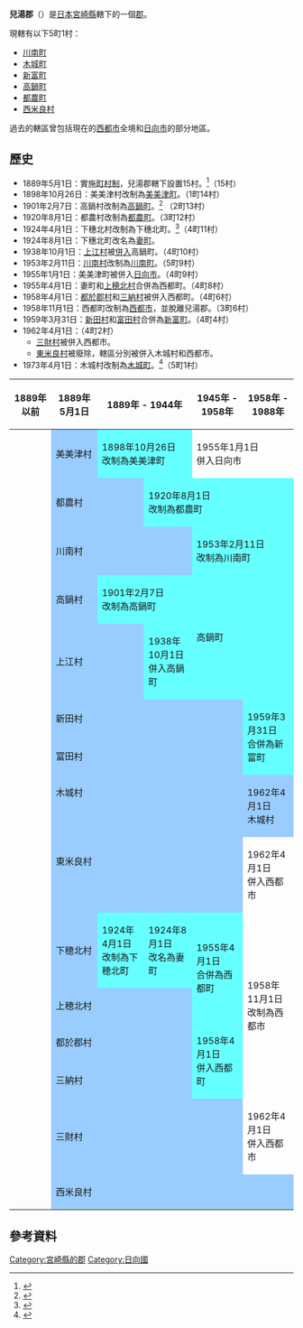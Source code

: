 {{日本郡
| 郡 = 兒湯郡
| 日文原名 = 児湯郡
| 平假名 = こゆぐん
| 羅馬字拼音 = Koyu-gun
| 地圖 = [[File:Koyu_District_in_Miyazaki_Prefecture.png|250px]]
| 都道府縣 = 宮崎縣
| 編號 = 
| 町 = 5
| 村 = 1
| 經度 = 
| 緯度 = 
| 註記 = 
|}}
'''兒湯郡'''（{{jpn|j=児湯郡|hg=こゆぐん|rm=Koyu gun|f=y}}）是[[日本|日本]][[宮崎縣|宮崎縣]]轄下的一個[[郡|郡]]。

現轄有以下5町1村：
* [[川南町|川南町]]
* [[木城町|木城町]]
* [[新富町|新富町]]
* [[高鍋町|高鍋町]]
* [[都農町|都農町]]
* [[西米良村|西米良村]]

過去的轄區曾包括現在的[[西都市|西都市]]全境和[[日向市|日向市]]的部分地區。

==歷史==
* 1889年5月1日：實施[[町村制|町村制]]，兒湯郡轄下設置15村。<ref>{{Cite web| publisher=西米良村公所| title=村的導引| url=http://www.nishimera.jp/01/index.html| accessdate=2008年10月20日| language=ja| deadurl=yes| archiveurl=https://web.archive.org/web/20090303192450/http://www.nishimera.jp/01/index.html| archivedate=2009年3月3日}}</ref>（15村）
* 1898年10月26日：美美津村改制為[[美美津町|美美津町]]。（1町14村）
* 1901年2月7日：高鍋村改制為[[高鍋町|高鍋町]]。<ref>{{Cite web| publisher=高鍋町公所| title=高鍋町的歷史與文化| url=http://www.town.takanabe.miyazaki.jp/about/rekishi.html| accessdate=2008年10月20日| language=ja| deadurl=yes| archiveurl=https://web.archive.org/web/20080512022720/http://www.town.takanabe.miyazaki.jp/about/rekishi.html| archivedate=2008年5月12日}}</ref> （2町13村）
* 1920年8月1日：都農村改制為[[都農町|都農町]]。（3町12村）
* 1924年4月1日：下穗北村改制為下穗北町。<ref>{{Cite web |publisher=西都市政府 |title=西都市的歷史 |url=http://www.city.saito.miyazaki.jp/info/history.html |accessdate=2008年10月9日 |language=ja |deadurl=yes |archiveurl=https://web.archive.org/web/20070204003705/http://www.city.saito.miyazaki.jp/info/history.html |archivedate=2007年2月4日 }}</ref>（4町11村）
* 1924年8月1日：下穗北町改名為[[妻町|妻町]]。
* 1938年10月1日：[[上江村|上江村]]被[[市町村合併|併入]]高鍋町。（4町10村）
* 1953年2月11日：[[川南村|川南村]]改制為[[川南町|川南町]]。（5町9村）
* 1955年1月1日：美美津町被併入[[日向市|日向市]]。（4町9村）
* 1955年4月1日：妻町和[[上穂北村|上穂北村]]合併為西都町。（4町8村）
* 1958年4月1日：[[都於郡村|都於郡村]]和[[三納村|三納村]]被併入西都町。（4町6村）
* 1958年11月1日：西都町改制為[[西都市|西都市]]，並脫離兒湯郡。（3町6村）
* 1959年3月31日：[[新田村|新田村]]和[[富田村|富田村]]合併為[[新富町|新富町]]。（4町4村）
* 1962年4月1日：（4町2村）
** [[三財村|三財村]]被併入西都市。
** [[東米良村|東米良村]]被廢除，轄區分別被併入木城村和西都市。
* 1973年4月1日：木城村改制為[[木城町|木城町]]。<ref>{{Cite web| publisher=木城町公所| title=町的歷史| url=http://www.kijo.jp/kyouiku/rekisi.jsp| accessdate=2008年10月21日| language=ja| deadurl=yes| archiveurl=https://web.archive.org/web/20080929203111/http://www.kijo.jp/kyouiku/rekisi.jsp| archivedate=2008年9月29日}}</ref>（5町1村）

{| class="wikitable" style="font-size:x-small"
! 1889年以前
! 1889年5月1日
! colspan="2" | 1889年 - 1944年
! 1945年 - 1958年
! colspan="2" | 1958年 - 1988年
! 1989年 - 現在
!現在
|-
|
| style="background-color:#9cf;" | 美美津村
| colspan="2" style="background-color:#6ff;" | 1898年10月26日<br />改制為美美津町
| colspan=6  | 1955年1月1日<br />併入日向市
|-
|
| colspan=2 style="background-color:#9cf;" | 都農村
| colspan=6 style="background-color:#6ff;" | 1920年8月1日<br />改制為都農町
|-
|
| colspan=3 style="background-color:#9cf;" | 川南村
| colspan=5 style="background-color:#6ff;" | 1953年2月11日<br />改制為川南町
|-
|
| style="background-color:#9cf;" | 高鍋村
| colspan="2" style="background-color:#6ff;" | 1901年2月7日<br />改制為高鍋町
| rowspan="2" colspan=5 style="background-color:#6ff;" | 高鍋町
|-
|
| colspan=2 style="background-color:#9cf;" | 上江村
| style="background-color:#6ff;" | 1938年10月1日<br />併入高鍋町
|-
|
| colspan=4 style="background-color:#9cf;" | 新田村
| rowspan="2" colspan=4 style="background-color:#6ff;" | 1959年3月31日<br />合併為新富町
|-
|
| colspan=4 style="background-color:#9cf;" | 富田村
|-
|
| colspan=5 style="background-color:#9cf;" | 木城村
| rowspan="2" style="background-color:#9cf;" | 1962年4月1日<br />木城村
| rowspan="2" colspan=2 style="background-color:#6ff;" | 1973年4月1日<br />改制為木城町
|-
| rowspan="2" | 
| rowspan="2" colspan=5 style="background-color:#9cf;" | 東米良村
|-
| 1962年4月1日<br />併入西都市
| rowspan="6" colspan=2 | 西都市
|-
|
| style="background-color:#9cf;" | 下穂北村
| style="background-color:#6ff;" | 1924年4月1日<br />改制為下穂北町
| style="background-color:#6ff;" | 1924年8月1日<br />改名為妻町
| rowspan="2" style="background-color:#6ff;" | 1955年4月1日<br />合併為西都町
| rowspan="4" colspan=2 | 1958年11月1日<br />改制為西都市
|-
|
| colspan=3 style="background-color:#9cf;" | 上穂北村
|-
|
| colspan=3 style="background-color:#9cf;" | 都於郡村
| rowspan="2" style="background-color:#6ff;" | 1958年4月1日<br />併入西都町
|-
|
| colspan=3 style="background-color:#9cf;" | 三納村
|-
|
| colspan=5 style="background-color:#9cf;" | 三財村
| 1962年4月1日<br />併入西都市
|-
|
| colspan=8 style="background-color:#9cf;" | 西米良村
|}

==參考資料==
{{reflist}}

{{宮崎縣}}
{{日向國的郡}}

[[Category:宮崎縣的郡|Category:宮崎縣的郡]]
[[Category:日向國|Category:日向國]]